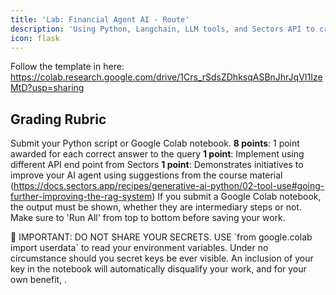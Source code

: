 ```yaml
---
title: 'Lab: Financial Agent AI - Route'
description: 'Using Python, Langchain, LLM tools, and Sectors API to create an AI Financial Agent'
icon: flask
---
```


Follow the template in here: 
https://colab.research.google.com/drive/1Crs_rSdsZDhksqASBnJhrJqVI1IzeMtD?usp=sharing


## Grading Rubric
Submit your Python script or Google Colab notebook. 
**8 points**: 1 point awarded for each correct answer to the query
**1 point**: Implement  using different API end point from Sectors
**1 point**: Demonstrates initiatives to improve your AI agent using  suggestions from the course material (https://docs.sectors.app/recipes/generative-ai-python/02-tool-use#going-further-improving-the-rag-system)
If you submit a Google Colab notebook, the output  must be shown, whether they are intermediary steps or not. Make sure to 'Run All' from top to bottom before saving your work.

<Note>
    🔴 IMPORTANT: DO NOT SHARE YOUR SECRETS. 
USE `from google.colab import userdata` to read your environment variables. 
Under no circumstance should you secret keys be ever visible. An inclusion of your key in the notebook will automatically disqualify your work, and for your own benefit, .
</Note>